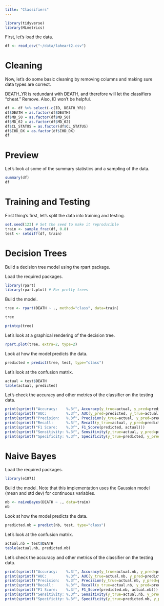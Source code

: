 ---
title: "Classifiers"
---


```{r}
library(tidyverse)
library(MLmetrics)
```

First, let's load the data.

```{r}
df <- read_csv("~/data/laheart2.csv")
```


# Cleaning

Now, let's do some basic cleaning by removing columns and making sure data types are correct.

DEATH_YR is redundant with DEATH, and therefore will let the classifiers "cheat." Remove.
Also, ID won't be helpful.

```{r}
df <- df %>% select(-c(ID, DEATH_YR))
df$DEATH = as.factor(df$DEATH)
df$MD_50 = as.factor(df$MD_50)
df$MD_62 = as.factor(df$MD_62)
df$CL_STATUS = as.factor(df$CL_STATUS)
df$IHD_DX = as.factor(df$IHD_DX)
df
```

# Preview

Let's look at some of the summary statistics and a sampling of the data.

```{r}
summary(df)
df
```

# Training and Testing

First thing's first, let's split the data into training and testing.

```{r}
set.seed(123) # Set the seed to make it reproducible
train <- sample_frac(df, 0.8)
test <- setdiff(df, train)
```

# Decision Trees

Build a decision tree model using the rpart package.

Load the required packages.

```{r}
library(rpart)
library(rpart.plot) # For pretty trees
```



Build the model.

```{r}
tree <- rpart(DEATH ~ ., method="class", data=train)
```


```{r}
tree
```


```{r}
printcp(tree)
```

Let's look at a graphical rendering of the decision tree.

```{r}
rpart.plot(tree, extra=2, type=2)
```

Look at how the model predicts the data.

```{r}
predicted = predict(tree, test, type="class") 
```

Let's look at the confusion matrix.

```{r}
actual = test$DEATH
table(actual, predicted)
```

Let's check the accuracy and other metrics of the classifier on the testing data.

```{r}
print(sprintf("Accuracy:    %.3f", Accuracy(y_true=actual, y_pred=predicted)))
print(sprintf("AUC:         %.3f", AUC(y_pred=predicted, y_true=actual)))
print(sprintf("Precision:   %.3f", Precision(y_true=actual, y_pred=predicted)))
print(sprintf("Recall:      %.3f", Recall(y_true=actual, y_pred=predicted)))
print(sprintf("F1 Score:    %.3f", F1_Score(predicted, actual)))
print(sprintf("Sensitivity: %.3f", Sensitivity(y_true=actual, y_pred=predicted)))
print(sprintf("Specificity: %.3f", Specificity(y_true=predicted, y_pred=actual)))
```

# Naive Bayes

Load the required packages.
```{r}
library(e1071)
```

Build the model. Note that this implementation uses the Gaussian model (mean and std dev) for continuous variables.

```{r}
nb <- naiveBayes(DEATH ~ ., data=train)
nb
```
Look at how the model predicts the data.


```{r}
predicted.nb = predict(nb, test, type="class")
```

Let's look at the confusion matrix.

```{r}
actual.nb = test$DEATH
table(actual.nb, predicted.nb)
```

Let's check the accuracy and other metrics of the classifier on the testing data.

```{r}
print(sprintf("Accuracy:    %.3f", Accuracy(y_true=actual.nb, y_pred=predicted.nb)))
print(sprintf("AUC:         %.3f", AUC(y_true=actual.nb, y_pred=predicted.nb)))
print(sprintf("Precision:   %.3f", Precision(y_true=actual.nb, y_pred=predicted.nb)))
print(sprintf("Recall:      %.3f", Recall(y_true=actual.nb, y_pred=predicted.nb)))
print(sprintf("F1 Score:    %.3f", F1_Score(predicted.nb, actual.nb)))
print(sprintf("Sensitivity: %.3f", Sensitivity(y_true=actual.nb, y_pred=predicted.nb)))
print(sprintf("Specificity: %.3f", Specificity(y_true=predicted.nb, y_pred=actual.nb)))
```